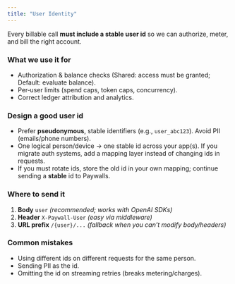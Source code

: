 ```yaml
---
title: "User Identity"
---
```


Every billable call **must include a stable user id** so we can authorize, meter, and bill the right account.

### What we use it for

- Authorization & balance checks (Shared: access must be granted; Default: evaluate balance).
- Per‑user limits (spend caps, token caps, concurrency).
- Correct ledger attribution and analytics.

### Design a good user id

- Prefer **pseudonymous**, stable identifiers (e.g., `user_abc123`). Avoid PII (emails/phone numbers).
- One logical person/device → one stable id across your app(s). If you migrate auth systems, add a mapping layer instead of changing ids in requests.
- If you must rotate ids, store the old id in your own mapping; continue sending a **stable** id to Paywalls.

### Where to send it

1. **Body** `user` _(recommended; works with OpenAI SDKs)_
2. **Header** `X-Paywall-User` _(easy via middleware)_
3. **URL prefix** `/{user}/...` _(fallback when you can’t modify body/headers)_

### Common mistakes

- Using different ids on different requests for the same person.
- Sending PII as the id.
- Omitting the id on streaming retries (breaks metering/charges).
